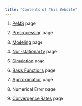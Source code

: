 ```yaml
---
title: "Contents of This Website"
---
```


1. [PeMS](pems2.html) page

2. [Preprocessing](preprocessing.html) page

3. [Modeling](modeling.html) page

4. [Non-stationarity](non_stationarity.html) page

5. [Simulation](simulation.html) page

6. [Basis Functions](basis_functions.html) page

7. [Approximation](approximation.html) page

8. [Numerical Error](numerical_error.html) page

9. [Convergence Rates](convergence_rates.html) page
